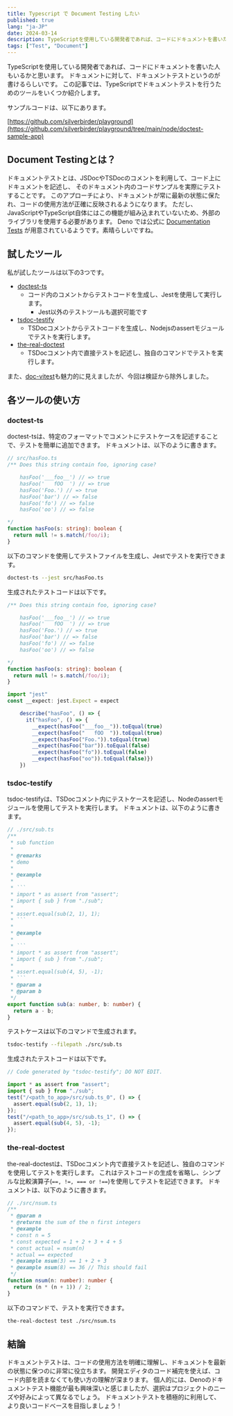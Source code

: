 ```yaml
---
title: Typescript で Document Testing したい
published: true
lang: "ja-JP"
date: 2024-03-14
description: TypeScriptを使用している開発者であれば、コードにドキュメントを書いた人もいるかと思います。ドキュメントに対して、ドキュメントテストというのが書けるらしいです。この記事では、TypeScriptでドキュメントテストを行うためのツールをいくつか紹介します。
tags: ["Test", "Document"]
---
```


TypeScriptを使用している開発者であれば、コードにドキュメントを書いた人もいるかと思います。
ドキュメントに対して、ドキュメントテストというのが書けるらしいです。
この記事では、TypeScriptでドキュメントテストを行うためのツールをいくつか紹介します。

サンプルコードは、以下にあります。

[https://github.com/silverbirder/playground](https://github.com/silverbirder/playground/tree/main/node/doctest-sample-app)

## Document Testingとは？

ドキュメントテストとは、JSDocやTSDocのコメントを利用して、コード上にドキュメントを記述し、
そのドキュメント内のコードサンプルを実際にテストすることです。
このアプローチにより、ドキュメントが常に最新の状態に保たれ、コードの使用方法が正確に反映されるようになります。
ただし、JavaScriptやTypeScript自体にはこの機能が組み込まれていないため、外部のライブラリを使用する必要があります。
Deno では公式に [Documentation Tests](https://docs.deno.com/runtime/manual/basics/testing/documentation) が用意されているようです。素晴らしいですね。

## 試したツール

私が試したツールは以下の3つです。

- [doctest-ts](https://www.npmjs.com/package/doctest-ts)
  - コード内のコメントからテストコードを生成し、Jestを使用して実行します。
    - Jest以外のテストツールも選択可能です
- [tsdoc-testify](https://www.npmjs.com/package/tsdoc-testify)
  - TSDocコメントからテストコードを生成し、Nodejsのassertモジュールでテストを実行します。
- [the-real-doctest](https://www.npmjs.com/package/the-real-doctest)
  - TSDocコメント内で直接テストを記述し、独自のコマンドでテストを実行します。

また、[doc-vitest](https://www.npmjs.com/package/the-real-doctest)も魅力的に見えましたが、今回は検証から除外しました。

## 各ツールの使い方

### doctest-ts

doctest-tsは、特定のフォーマットでコメントにテストケースを記述することで、テストを簡単に追加できます。
ドキュメントは、以下のように書きます。

```ts
// src/hasFoo.ts
/** Does this string contain foo, ignoring case?

    hasFoo('___foo__') // => true
    hasFoo('   fOO  ') // => true
    hasFoo('Foo.') // => true
    hasFoo('bar') // => false
    hasFoo('fo') // => false
    hasFoo('oo') // => false

*/
function hasFoo(s: string): boolean {
  return null != s.match(/foo/i);
}
```

以下のコマンドを使用してテストファイルを生成し、Jestでテストを実行できます。

```bash
doctest-ts --jest src/hasFoo.ts
```

生成されたテストコードは以下です。

```ts
/** Does this string contain foo, ignoring case?

    hasFoo('___foo__') // => true
    hasFoo('   fOO  ') // => true
    hasFoo('Foo.') // => true
    hasFoo('bar') // => false
    hasFoo('fo') // => false
    hasFoo('oo') // => false

*/
function hasFoo(s: string): boolean {
  return null != s.match(/foo/i);
}

import "jest"
const __expect: jest.Expect = expect

    describe("hasFoo", () => {
      it("hasFoo", () => {
        __expect(hasFoo("___foo__")).toEqual(true)
        __expect(hasFoo("   fOO  ")).toEqual(true)
        __expect(hasFoo("Foo.")).toEqual(true)
        __expect(hasFoo("bar")).toEqual(false)
        __expect(hasFoo("fo")).toEqual(false)
        __expect(hasFoo("oo")).toEqual(false)})
    })
```

### tsdoc-testify

tsdoc-testifyは、TSDocコメント内にテストケースを記述し、Nodeのassertモジュールを使用してテストを実行します。
ドキュメントは、以下のように書きます。

```ts
// ./src/sub.ts
/**
 * sub function
 *
 * @remarks
 * demo
 *
 * @example
 *
 * ```
 * import * as assert from "assert";
 * import { sub } from "./sub";
 *
 * assert.equal(sub(2, 1), 1);
 * ```
 *
 * @example
 *
 * ```
 * import * as assert from "assert";
 * import { sub } from "./sub";
 *
 * assert.equal(sub(4, 5), -1);
 * ```
 * @param a
 * @param b
 */
export function sub(a: number, b: number) {
  return a - b;
}
```

テストケースは以下のコマンドで生成されます。

```bash
tsdoc-testify --filepath ./src/sub.ts
```

生成されたテストコードは以下です。

```ts
// Code generated by "tsdoc-testify"; DO NOT EDIT.

import * as assert from "assert";
import { sub } from "./sub";
test("/<path_to_app>/src/sub.ts_0", () => {
  assert.equal(sub(2, 1), 1);
});
test("/<path_to_app>/src/sub.ts_1", () => {
  assert.equal(sub(4, 5), -1);
});
```

### the-real-doctest

the-real-doctestは、TSDocコメント内で直接テストを記述し、独自のコマンドを使用してテストを実行します。
これはテストコードの生成を省略し、シンプルな比較演算子(`==, !=, === or !==`)を使用してテストを記述できます。
ドキュメントは、以下のように書きます。

```ts
// ./src/nsum.ts
/**
 * @param n
 * @returns the sum of the n first integers
 * @example
 * const n = 5
 * const expected = 1 + 2 + 3 + 4 + 5
 * const actual = nsum(n)
 * actual == expected
 * @example nsum(3) == 1 + 2 + 3
 * @example nsum(8) == 36 // This should fail
 */
function nsum(n: number): number {
  return (n * (n + 1)) / 2;
}
```

以下のコマンドで、テストを実行できます。

```bash
the-real-doctest test ./src/nsum.ts
```

## 結論

ドキュメントテストは、コードの使用方法を明確に理解し、ドキュメントを最新の状態に保つのに非常に役立ちます。
開発エディタのコード補完を使えば、コード内部を読まなくても使い方の理解が深まります。
個人的には、Denoのドキュメントテスト機能が最も興味深いと感じましたが、選択はプロジェクトのニーズや好みによって異なるでしょう。
ドキュメントテストを積極的に利用して、より良いコードベースを目指しましょう！
